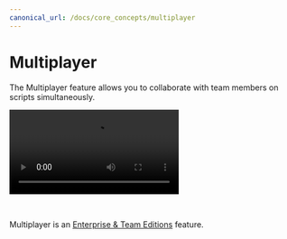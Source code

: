 ```yaml
---
canonical_url: /docs/core_concepts/multiplayer
---
```



# Multiplayer

The Multiplayer feature allows you to collaborate with team members on scripts simultaneously.

<video
    className="border-2 rounded-xl object-cover w-full h-full dark:border-gray-800"
    autoPlay
    controls
    id="main-video"
    src="/videos/multiplayer.mp4"
/>

<br/>

Multiplayer is an [Enterprise & Team Editions](../misc/7_plans_details/index.mdx) feature.

<div class="grid grid-cols-2 gap-6 mb-4">
	<DocCard
    	title="Multiplayer"
    	description="Collaborate on scripts simultaneously."
    	href="/docs/core_concepts/multiplayer"
    />
    <DocCard
    	title="Plans Details and Subscriptions"
    	description="Windmill provides a range of pricing plans for both Cloud and Self-hosted deployments."
    	href="/docs/misc/plans_details"
    />
</div>